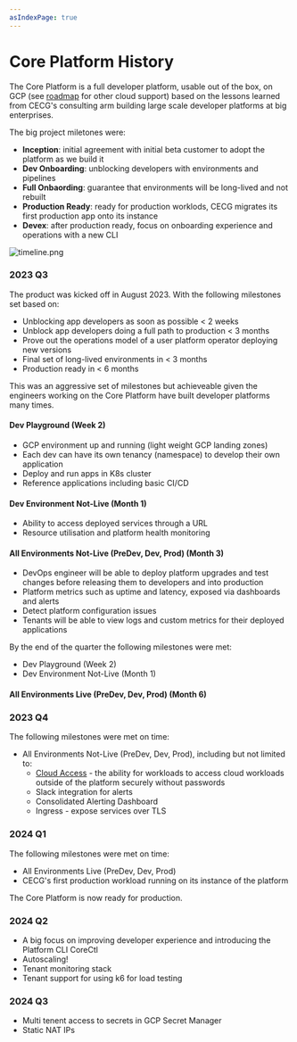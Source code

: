 ```yaml
---
asIndexPage: true
---
```


# Core Platform History

The Core Platform is a full developer platform, usable out of the box, on GCP (see [roadmap](./roadmap/) for other cloud support) based on the lessons learned from CECG's consulting arm building large scale developer platforms at big enterprises.

The big project miletones were:

- **Inception**: initial agreement with initial beta customer to adopt the platform as we build it
- **Dev Onboarding**: unblocking developers with environments and pipelines
- **Full Onbaording**: guarantee that environments will be long-lived and not rebuilt
- **Production Ready**: ready for production worklods, CECG migrates its first production app onto its instance
- **Devex**: after production ready, focus on onboarding experience and operations with a new CLI

![timeline.png](/capabilities/history/timeline.png)

### 2023 Q3

The product was kicked off in August 2023. With the following milestones set based on:

- Unblocking app developers as soon as possible < 2 weeks
- Unblock app developers doing a full path to production < 3 months
- Prove out the operations model of a user platform operator deploying new versions
- Final set of long-lived environments in < 3 months
- Production ready in < 6 months

This was an aggressive set of milestones but achieveable given the engineers working on the Core Platform have built
developer platforms many times.

#### Dev Playground (Week 2)

- GCP environment up and running (light weight GCP landing zones)
- Each dev can have its own tenancy (namespace) to develop their own application
- Deploy and run apps in K8s cluster
- Reference applications including basic CI/CD

#### Dev Environment Not-Live (Month 1)

- Ability to access deployed services through a URL
- Resource utilisation and platform health monitoring

#### All Environments Not-Live (PreDev, Dev, Prod) (Month 3)

- DevOps engineer will be able to deploy platform upgrades and test changes before releasing them to developers and into production
- Platform metrics such as uptime and latency, exposed via dashboards and alerts
- Detect platform configuration issues
- Tenants will be able to view logs and custom metrics for their deployed applications

By the end of the quarter the following milestones were met:

- Dev Playground (Week 2)
- Dev Environment Not-Live (Month 1)

#### All Environments Live (PreDev, Dev, Prod) (Month 6)

### 2023 Q4

The following milestones were met on time:

- All Environments Not-Live (PreDev, Dev, Prod), including but not limited to:
  - [Cloud Access](../reference/accessing-cloud-infra/) - the ability for workloads to access cloud workloads outside of the platform securely without passwords
  - Slack integration for alerts
  - Consolidated Alerting Dashboard
  - Ingress - expose services over TLS

### 2024 Q1

The following milestones were met on time:

- All Environments Live (PreDev, Dev, Prod)
- CECG's first production workload running on its instance of the platform

The Core Platform is now ready for production.

### 2024 Q2

- A big focus on improving developer experience and introducing the Platform CLI CoreCtl
- Autoscaling!
- Tenant monitoring stack
- Tenant support for using k6 for load testing

### 2024 Q3

- Multi tenent access to secrets in GCP Secret Manager
- Static NAT IPs
